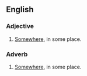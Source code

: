 ==English==

===Adjective===
{{head|en|adjective}}

# [[somewhere|Somewhere]], in some place.

===Adverb===
{{head|en|adverb}}

# [[somewhere|Somewhere]], in some place.